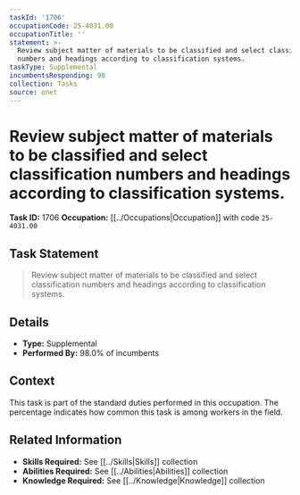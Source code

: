 ```yaml
---
taskId: '1706'
occupationCode: 25-4031.00
occupationTitle: ''
statement: >-
  Review subject matter of materials to be classified and select classification
  numbers and headings according to classification systems.
taskType: Supplemental
incumbentsResponding: 98
collection: Tasks
source: onet
---
```

# Review subject matter of materials to be classified and select classification numbers and headings according to classification systems.

**Task ID:** 1706
**Occupation:** [[../Occupations|Occupation]] with code `25-4031.00`

## Task Statement

> Review subject matter of materials to be classified and select classification numbers and headings according to classification systems.

## Details

- **Type:** Supplemental
- **Performed By:** 98.0% of incumbents

## Context

This task is part of the standard duties performed in this occupation. The percentage indicates how common this task is among workers in the field.

## Related Information

- **Skills Required:** See [[../Skills|Skills]] collection
- **Abilities Required:** See [[../Abilities|Abilities]] collection
- **Knowledge Required:** See [[../Knowledge|Knowledge]] collection
